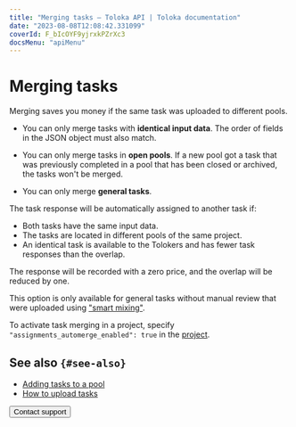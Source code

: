 ```yaml
---
title: "Merging tasks — Toloka API | Toloka documentation"
date: "2023-08-08T12:08:42.331099"
coverId: F_bIcOYF9yjrxkPZrXc3
docsMenu: "apiMenu"
---
```


# Merging tasks

Merging saves you money if the same task was uploaded to different pools.

<Note mode="restriction" title="Restriction">

- You can only merge tasks with **identical input data**. The order of fields in the JSON object must also match.

- You can only merge tasks in **open pools**. If a new pool got a task that was previously completed in a pool that has been closed or archived, the tasks won't be merged.

- You can only merge **general tasks**.

</Note>

The task response will be automatically assigned to another task if:

- Both tasks have the same input data.
- The tasks are located in different pools of the same project.
- An identical task is available to the Tolokers and has fewer task responses than the overlap.

The response will be recorded with a zero price, and the overlap will be reduced by one.

This option is only available for general tasks without manual review that were uploaded using ["smart mixing"](/docs/guide/distribute-tasks-by-pages#smart-mixing).

To activate task merging in a project, specify `"assignments_automerge_enabled": true` in the [project](https://toloka.ai/docs/api/api-reference/#tag--project).

## See also `{#see-also}`

- [Adding tasks to a pool](/docs/guide/pool)
- [How to upload tasks](/docs/guide/task_upload)

<Button view="defaultInverse" size="l" type="link" url="/docs/guide/troubleshooting/support?form-source=api-tasks">Contact support</Button>